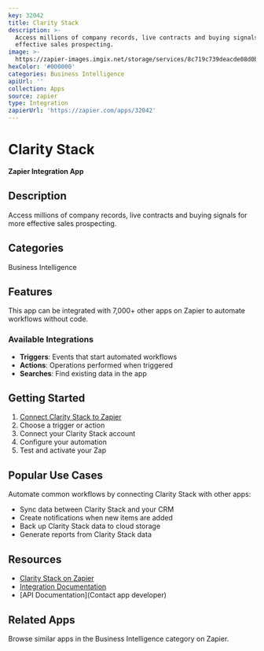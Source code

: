 ```yaml
---
key: 32042
title: Clarity Stack
description: >-
  Access millions of company records, live contracts and buying signals for more
  effective sales prospecting.
image: >-
  https://zapier-images.imgix.net/storage/services/8c719c739deacde08d0b72298e2127a4.png?auto=format%2Ccompress&ixlib=python-3.0.0&q=50
hexColor: '#000000'
categories: Business Intelligence
apiUrl: ''
collection: Apps
source: zapier
type: Integration
zapierUrl: 'https://zapier.com/apps/32042'
---
```

# Clarity Stack

**Zapier Integration App**

## Description

Access millions of company records, live contracts and buying signals for more effective sales prospecting.

## Categories

Business Intelligence

## Features

This app can be integrated with 7,000+ other apps on Zapier to automate workflows without code.

### Available Integrations

- **Triggers**: Events that start automated workflows
- **Actions**: Operations performed when triggered
- **Searches**: Find existing data in the app

## Getting Started

1. [Connect Clarity Stack to Zapier](https://zapier.com/apps/32042)
2. Choose a trigger or action
3. Connect your Clarity Stack account
4. Configure your automation
5. Test and activate your Zap

## Popular Use Cases

Automate common workflows by connecting Clarity Stack with other apps:

- Sync data between Clarity Stack and your CRM
- Create notifications when new items are added
- Back up Clarity Stack data to cloud storage
- Generate reports from Clarity Stack data

## Resources

- [Clarity Stack on Zapier](https://zapier.com/apps/32042)
- [Integration Documentation](https://zapier.com/apps/32042/integrations)
- [API Documentation](Contact app developer)

## Related Apps

Browse similar apps in the Business Intelligence category on Zapier.
